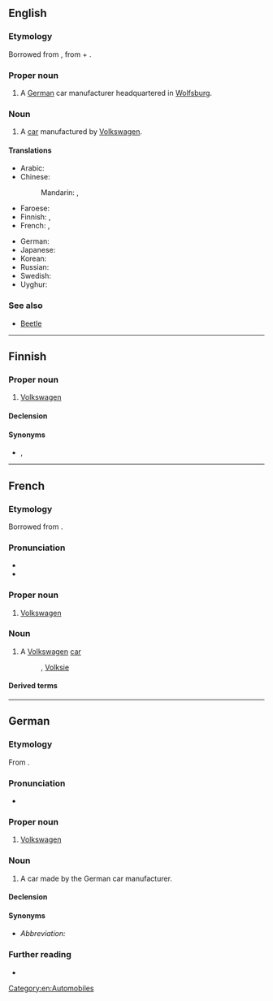 ==English==

===Etymology===
Borrowed from {{bor|en|de|Volkswagen}}, from {{m|de|Volks||people's, folk’s}} + {{m|de|Wagen||car, vehicle}}.

===Proper noun===
{{en-proper noun}}

# A [[German]] car manufacturer headquartered in [[Wolfsburg]].

===Noun===
{{en-noun}}

# A [[car]] manufactured by [[w:Volkswagen|Volkswagen]].

====Translations====
{{trans-top|a car manufacturer, a car manufactured by Volkswagen (transliterations)}}
* Arabic: {{t|ar|فولكس واجن|m|tr=fulkswāgin}}
* Chinese:
*: Mandarin: {{t+|cmn|大眾}}, {{t+|cmn|大众|tr=dàzhòng}}
* Faroese: {{t|fo|fólkavognur|m}}
* Finnish: {{t|fi|Volkswagen}}, {{t|fi|volkkari}} {{qualifier|colloquial}}
* French: {{t+|fr|Volkswagen|f}}, {{t|fr|Volks|f}}
{{trans-mid}}
* German: {{t+|de|Volkswagen|m}}
* Japanese: {{t|ja|フォルクスワーゲン|tr=Forukusuwāgen|sc=Jpan}}
* Korean: {{t|ko|^폭스바겐}}
* Russian: {{t|ru|Фольксва́ген|m}}
* Swedish: {{t+|sv|folkvagn|c}}
* Uyghur: {{t|ug|ۋولكسۋاگېن}}
{{trans-bottom}}

===See also===
* [[Beetle]]

[[Category:en:Automobiles]]

----

==Finnish==

===Proper noun===
{{fi-proper noun}}

# [[#English|Volkswagen]] {{gloss|German car manufacturer or a car made by it}}

====Declension====
{{fi-decl-paperi|i=0|Volkswagen|a}}

====Synonyms====
* {{sense|car}} {{l|fi|volkkari}}, {{l|fi|folkkari}}

----

==French==

===Etymology===
Borrowed from {{bor|fr|de|Volkswagen}}.

===Pronunciation===
* {{fr-IPA|volksvaguĕn|volsvaguĕn}}
* {{audio|fr|LL-Q150 (fra)-Mecanautes-Volkswagen.wav|Audio}}

===Proper noun===
{{fr-proper noun|m}}

# [[#en|Volkswagen]] {{gloss|car manufacturer}}

===Noun===
{{fr-noun|f|Volkswagen}}

# A [[#en|Volkswagen]] [[car]]
#: {{syn|fr|Volks}}, [[Volksie]]

====Derived terms====
{{der4|fr
|Volks
}}

{{c|fr|Automobiles}}

----

==German==
{{wikipedia}}

===Etymology===
From {{affix|de|Volk|gloss1=people, folk|-s-|Wagen|gloss3=car}}.

===Pronunciation===
* {{audio|de|De-Volkswagen.ogg|Audio}}

===Proper noun===
{{de-proper noun|m}}

# [[#en|Volkswagen]] {{gloss|car manufacturer}}

===Noun===
{{de-noun|m}}

# A car made by the German car manufacturer.
#: {{ux|de|Ich fahre einen '''Volkswagen.'''|t=I drive a '''Volkswagen.'''}}

====Declension====
{{de-ndecl|m}}

====Synonyms====
* ''Abbreviation:'' {{l|de|VW}}

===Further reading===
* {{R:Duden}}

{{C|de|Automobiles}}